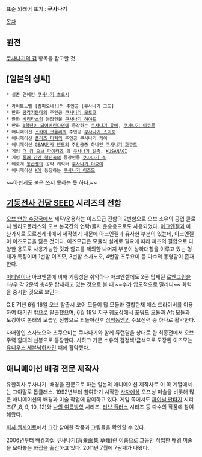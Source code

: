 
표준 외래어 표기 : '''구사나기'''

[[목차]]

== 원전 ==
[[쿠사나기의 검]] 항목을 참고할 것.
== [일본의 성씨] ==
 * 실존 연예인 [[쿠사나기 츠요시]]

 * 라이트노벨 [캄피오네!]의 주인공 [쿠사나기 고도]
 * 만화 [[공각기동대]]의 주인공 [[쿠사나기 모토코]]
 * 만화 [[베리타스]]의 등장인물 [[쿠사나기 하야토]]
 * 만화 [[1학년이 되어버린다면]]에 등장하는 [[쿠사나기 유메]], [[쿠사나기 미쿠루]]
 * 애니메이션 [[스카이 크롤러]]의 주인공 [[쿠사나기 스이토]]
 * 애니메이션 [[플리즈 티쳐]]의 주인공 쿠사나기 케이
 * 애니메이션 [[GEAR전사 덴도]]의 주인공중 하나인 [[쿠사나기 호쿠토]]
 * 게임 [[더 킹 오브 파이터즈]] 의 [[쿠사나기 일족]], [[KUSANAGI]]
 * 게임 [[통쾌 간간 행진곡]]의 등장인물 [[쿠사나기 죠]]
 * 에로게 [[동급생]]의 공략 캐릭터 [[쿠사나기 야요이]]
 * 애니메이션 [[K]]에 등장하는 [[쿠사나기 이즈모]]
~~아쉽게도 불은 쓰지 못하는 듯 하다.~~

== [[기동전사 건담 SEED]] 시리즈의 전함 ==
[[오브 연합 수장국]]에서 제작/운용하는 이즈모급 전함의 2번함으로 오브 소유의 공업 콜로니 헬리오폴리스와 오브 본국간의 연락/물자 운송용으로도 사용되었다. [[아크엔젤]]과 마찬가지로 모르겐레테에서 제작했기 때문에 아크엔젤과 유사한 부분이 있는데, 아크엔젤이 이즈모급을 닮은 것이다. 이즈모급은 모듈식 설계로 필요에 따라 파츠의 결합으로 다양한 용도로 사용가능한 것과 함교를 제외한 나머지 부분이 상하대칭을 이루고 있는 형태가 특징이며 1번함 이즈모, 3번함 스사노오, 4번함 츠쿠요미 등 다수의 동형함이 존재한다.

[[이터널]]이나 아크엔젤에 비해 기동성은 취약하나 아크엔젤에도 2문 탑재된 [[로엔그린]]을 좌/우 각 2문씩 총4문 탑재하고 있는 것으로 볼 때 ~~수가 압도적으로 딸리니~~ 화력을 중시한 것으로 보인다. 

C.E 71년 6월 16일 오브 탈출시 코어 모듈이 탑 모듈과 결합한채 매스 드라이버를 이용하여 대기권 밖으로 탈출했으며, 6월 18일 지구 궤도상에서 포워드 모듈과 Aft 모듈과 도킹하여 본래의 모습인 전함으로 되돌아간후 [[삼척동맹]]의 주요전력 중 하나로 활약한다. 

자매함인 스사노오와 츠쿠요미는 쿠사나기와 함께 듀랜달을 상대로 한 최종전에서 오브 주력 함대의 선봉으로 등장한다. 사하크 가문 소유의 검정색/금색으로 도장된 이즈모는 [[유니우스 세븐]]낙하사건 때에 활약했다.
== 애니메이션 배경 전문 제작사 ==
유한회사 쿠사나기. 배경을 전문으로 하는 일본의 애니메이션 제작사로 이 쪽 계열에서는 그야말로 톱클래스. 1992년부터 참여하기 시작한 [[사자에상]] 오프닝 미술을 비롯해 많은 애니메이션의 배경과 미술 작업에 참여하고 있다. 게임 쪽에서도 [[파이널 판타지]] 시리즈(7 ,8, 9, 10, 12)와 [[나의 여름방학]] 시리즈, [[러브 플러스]] 시리즈 등 다수의 작품에 참여해왔다.

[http://kusanagi.co.jp/ 회사 웹사이트]에서 그간 참여한 작품과 그림들을 확인할 수 있다.

2006년부터 배경화집 쿠사나기(背景画集 草薙)란 이름으로 그동안 작업한 배경 미술을 모아놓은 화집을 출간하고 있다. 2011년 7월에 7권째가 나왔다.
